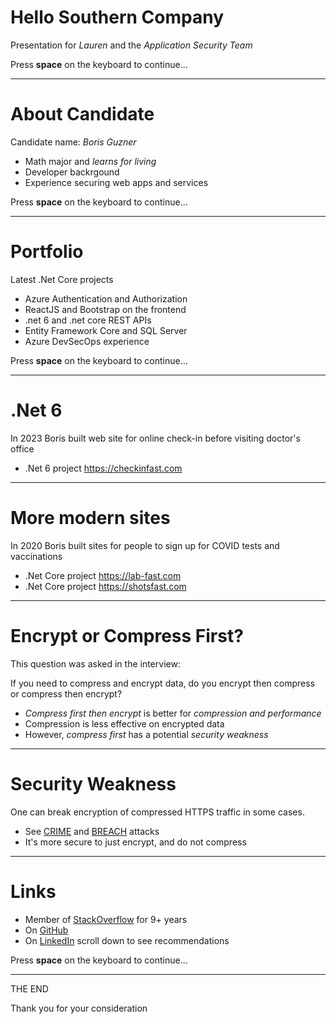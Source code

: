 # Hello Southern Company
Presentation for *Lauren* and the *Application Security Team*

Press **space** on the keyboard to continue...

--- 
# About Candidate
Candidate name: *Boris Guzner*

<Steps>

- Math major and *learns for living*
- Developer backrgound
- Experience securing web apps and services

</Steps>

Press **space** on the keyboard to continue...

--- 
# Portfolio
Latest .Net Core projects

<Steps>

- Azure Authentication and Authorization 
- ReactJS and Bootstrap on the frontend
- .net 6 and .net core REST APIs
- Entity Framework Core and SQL Server 
- Azure DevSecOps experience 

</Steps>

Press **space** on the keyboard to continue...

--- 
# .Net 6

In 2023 Boris built web site for online check-in before visiting doctor's office

- .Net 6 project https://checkinfast.com

--- 
# More modern sites

In 2020 Boris built sites for people to sign up for COVID tests and vaccinations

- .Net Core project https://lab-fast.com
- .Net Core project https://shotsfast.com

--- 
# Encrypt or Compress First?
This question was asked in the interview: 

If you need to compress and encrypt data, do you encrypt then compress or compress then encrypt?

<Steps>

- *Compress first then encrypt* is better for *compression and performance*
- Compression is less effective on encrypted data
- However, *compress first* has a potential *security weakness*

</Steps>

--- 
# Security Weakness
One can break encryption of compressed HTTPS traffic in some cases.

- See [CRIME](https://en.wikipedia.org/wiki/CRIME) and [BREACH](https://github.com/nealharris/BREACH) attacks
- It's more secure to just encrypt, and do not compress

--- 
# Links

<Steps>

- Member of [StackOverflow](https://stackoverflow.com/users/3220060/regmagik) for 9+ years
- On [GitHub](https://github.com/regmagik)
- On [LinkedIn](https://www.linkedin.com/in/borisguzner/) scroll down to see recommendations

</Steps>

Press **space** on the keyboard to continue...

--- 
THE END

Thank you for your consideration
